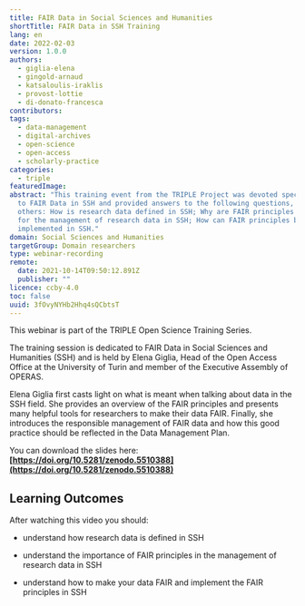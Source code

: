 ```yaml
---
title: FAIR Data in Social Sciences and Humanities
shortTitle: FAIR Data in SSH Training
lang: en
date: 2022-02-03
version: 1.0.0
authors:
  - giglia-elena
  - gingold-arnaud
  - katsaloulis-iraklis
  - provost-lottie
  - di-donato-francesca
contributors:
tags:
  - data-management
  - digital-archives
  - open-science
  - open-access
  - scholarly-practice
categories:
  - triple
featuredImage:
abstract: "This training event from the TRIPLE Project was devoted specifically
  to FAIR Data in SSH and provided answers to the following questions, among
  others: How is research data defined in SSH; Why are FAIR principles important
  for the management of research data in SSH; How can FAIR principles be
  implemented in SSH."
domain: Social Sciences and Humanities
targetGroup: Domain researchers
type: webinar-recording
remote:
  date: 2021-10-14T09:50:12.891Z
  publisher: ""
licence: ccby-4.0
toc: false
uuid: 3fOvyNYHb2Hhq4sQCbtsT
---
```

This webinar is part of the TRIPLE Open Science Training Series.

The training session is dedicated to FAIR Data in Social Sciences and Humanities (SSH) and is held by Elena Giglia, Head of the Open Access Office at the University of Turin and member of the Executive Assembly of OPERAS. 

Elena Giglia first casts light on what is meant when talking about data in the SSH field. She provides an overview of the FAIR principles and presents many helpful tools for researchers to make their data FAIR. Finally, she introduces the responsible management of FAIR data and how this good practice should be reflected in the Data Management Plan. 

You can download the slides here: **[https://doi.org/10.5281/zenodo.5510388](https://doi.org/10.5281/zenodo.5510388)**

## Learning Outcomes

After watching this video you should:

- understand how research data is defined in SSH
- understand the importance of FAIR principles in the management of research data in SSH
- understand how to make your data FAIR and implement the FAIR principles in SSH

  <VideoCard provider="youtube" id="jsN-72hfVto" title="FAIR Data in Social Sciences and Humanities" subtitle="Click here to view" image="images/fair-data-training.png" />
